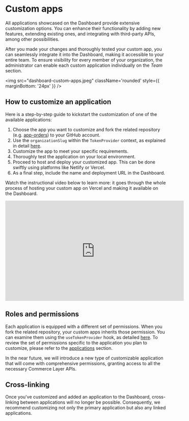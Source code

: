 
<Meta title="Getting Started/Custom apps"></Meta>

# Custom apps

All applications showcased on the Dashboard provide extensive customization options. You can enhance their functionality by adding new features, extending existing ones, and integrating with third-party APIs, among other possibilities.

After you made your changes and thoroughly tested your custom app, you can seamlessly integrate it into the Dashboard, making it accessible to your entire team. To ensure visibility for every member of your organization, the administrator can enable each custom application individually on the _Team_ section.

<img src="dashboard-custom-apps.jpeg" className='rounded' style={{ marginBottom: '24px' }} />

## How to customize an application

Here is a step-by-step guide to kickstart the customization of one of the available applications:

1. Choose the app you want to customize and fork the related repository (e.g. [app-orders](https://github.com/commercelayer/app-orders)) to your GitHub account.
1. Use the `organizationSlug` within the `TokenProvider` context, as explained in detail [here](/docs/getting-started-token-provider--docs#how-to-configure-the-token-provider-with-a-custom-app).
1. Customize the app to meet your specific requirements.
1. Thoroughly test the application on your local environment.
1. Proceed to host and deploy your customized app. This can be done swiftly using platforms like Netlify or Vercel.
1. As a final step, include the name and deployment URL in the Dashboard.

Watch the instructional video below to learn more: it goes through the whole process of hosting your custom app on Vercel and making it available on the Dashboard.

<div class="embed-responsive">
  <iframe width="560" height="315" src="https://www.youtube.com/embed/8dEvt7B-Vrk?si=ptcsBrVdlFrCKZI-" title="Introducing Commerce Layer's Custom Apps" frameborder="0" allow="accelerometer; autoplay; clipboard-write; encrypted-media; gyroscope; picture-in-picture; web-share" allowfullscreen></iframe>
</div>

## Roles and permissions

Each application is equipped with a different set of permissions. When you fork the related repository, your custom apps inherits those permission.
You can examine them using the `useTokenProvider` hook, as detailed [here](/docs/getting-started-token-provider--docs#how-to-read-exposed-information-from-react-context). To review the set of permissions specific to the application you plan to customize, please refer to the [applications](/docs/getting-started-applications--docs) section.

<span type="info" title="Coming soon">
  In the near future, we will introduce a new type of customizable application
  that will come with comprehensive permissions, granting access to all the
  necessary Commerce Layer APIs.
</span>

## Cross-linking

<span type="warning">
  Once you've customized and added an application to the Dashboard, cross-linking
  between applications will no longer be possible. Consequently, we recommend
  customizing not only the primary application but also any linked applications.
</span>

